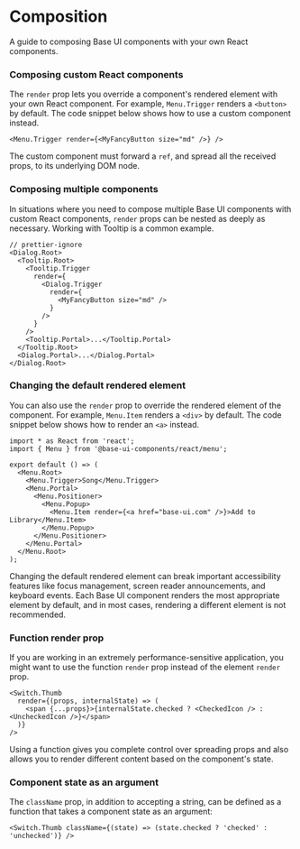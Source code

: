 # Composition

<Subtitle>A guide to composing Base UI components with your own React components.</Subtitle>
<Meta
  name="description"
  content="A guide to composing Base UI components with your own React components."
/>

### Composing custom React components

The `render` prop lets you override a component's rendered element with your own React component. For example, `Menu.Trigger` renders a `<button>` by default. The code snippet below shows how to use a custom component instead.

```tsx title="index.tsx"
<Menu.Trigger render={<MyFancyButton size="md" />} />
```

The custom component must forward a `ref`, and spread all the received props, to its underlying DOM node.

### Composing multiple components

In situations where you need to compose multiple Base UI components with custom React components, `render` props can be nested as deeply as necessary. Working with Tooltip is a common example.

```tsx title="index.tsx"
// prettier-ignore
<Dialog.Root>
  <Tooltip.Root>
    <Tooltip.Trigger
      render={
        <Dialog.Trigger
          render={
            <MyFancyButton size="md" />
          }
        />
      }
    />
    <Tooltip.Portal>...</Tooltip.Portal>
  </Tooltip.Root>
  <Dialog.Portal>...</Dialog.Portal>
</Dialog.Root>
```

### Changing the default rendered element

You can also use the `render` prop to override the rendered element of the component. For example, `Menu.Item` renders a `<div>` by default.
The code snippet below shows how to render an `<a>` instead.

```tsx title="index.tsx"
import * as React from 'react';
import { Menu } from '@base-ui-components/react/menu';

export default () => (
  <Menu.Root>
    <Menu.Trigger>Song</Menu.Trigger>
    <Menu.Portal>
      <Menu.Positioner>
        <Menu.Popup>
          <Menu.Item render={<a href="base-ui.com" />}>Add to Library</Menu.Item>
        </Menu.Popup>
      </Menu.Positioner>
    </Menu.Portal>
  </Menu.Root>
);
```

Changing the default rendered element can break important accessibility features like focus management, screen reader announcements, and keyboard events. Each Base UI component renders the most appropriate element by default, and in most cases, rendering a different element is not recommended.

### Function render prop

If you are working in an extremely performance-sensitive application, you might want to use the function `render` prop instead of the element `render` prop.

```tsx title="switch.tsx"
<Switch.Thumb
  render={(props, internalState) => (
    <span {...props}>{internalState.checked ? <CheckedIcon /> : <UncheckedIcon />}</span>
  )}
/>
```

Using a function gives you complete control over spreading props and also allows you to render different content based on the component's state.

### Component state as an argument

The `className` prop, in addition to accepting a string, can be defined as a function that takes a component state as an argument:

```tsx title="switch.tsx"
<Switch.Thumb className={(state) => (state.checked ? 'checked' : 'unchecked')} />
```
